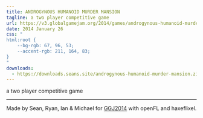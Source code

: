 ```yaml
---
title: ANDROGYNOUS HUMANOID MURDER MANSION
tagline: a two player competitive game
url: https://v3.globalgamejam.org/2014/games/androgynous-humanoid-murder-mansion
date: 2014 January 26
css: "
html:root {
	--bg-rgb: 67, 96, 53;
	--accent-rgb: 211, 164, 83;
}
"
downloads:
  - https://downloads.seans.site/androgynous-humanoid-murder-mansion.zip
---
```


a two player competitive game

---

Made by Sean, Ryan, Ian & Michael for [GGJ2014](http://globalgamejam.org/) with openFL and haxeflixel.
